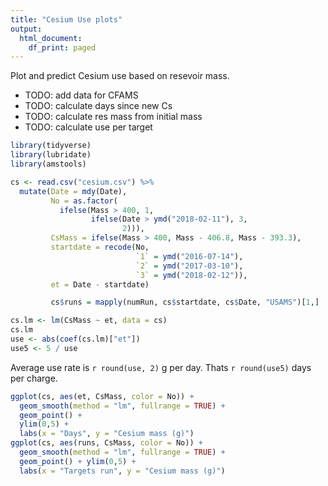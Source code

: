 ```yaml
---
title: "Cesium Use plots"
output:
  html_document:
    df_print: paged
---
```


Plot and predict Cesium use based on resevoir mass.

* TODO: add data for CFAMS
* TODO: calculate days since new Cs
* TODO: calculate res mass from initial mass
* TODO: calculate use per target


```r
library(tidyverse)
library(lubridate)
library(amstools)
```

```r
cs <- read.csv("cesium.csv") %>%
  mutate(Date = mdy(Date),
         No = as.factor(
           ifelse(Mass > 400, 1, 
                  ifelse(Date > ymd("2018-02-11"), 3, 
                         2))),
         CsMass = ifelse(Mass > 400, Mass - 406.8, Mass - 393.3),
         startdate = recode(No,
                            `1` = ymd("2016-07-14"), 
                            `2` = ymd("2017-03-10"),
                            `3` = ymd("2018-02-12")),
         et = Date - startdate)

         cs$runs = mapply(numRun, cs$startdate, cs$Date, "USAMS")[1,]
```

```r
cs.lm <- lm(CsMass ~ et, data = cs)
cs.lm
use <- abs(coef(cs.lm)["et"])
use5 <- 5 / use 
```

Average use rate is `r round(use, 2)` g per day. Thats `r round(use5)` days per charge.
```r
ggplot(cs, aes(et, CsMass, color = No)) +
  geom_smooth(method = "lm", fullrange = TRUE) +
  geom_point() +
  ylim(0,5) +
  labs(x = "Days", y = "Cesium mass (g)")
ggplot(cs, aes(runs, CsMass, color = No)) +
  geom_smooth(method = "lm", fullrange = TRUE) +
  geom_point() + ylim(0,5) +
  labs(x = "Targets run", y = "Cesium mass (g)")
```
```r

```


